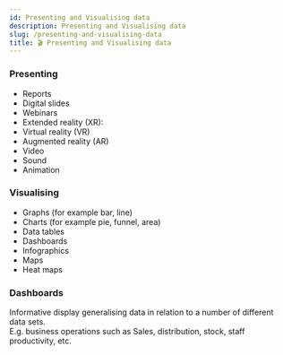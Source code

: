 ```yaml
---
id: Presenting and Visualising data
description: Presenting and Visualising data
slug: /presenting-and-visualising-data
title: 🎬 Presenting and Visualising data
---
```



### Presenting

- Reports 
- Digital slides 
- Webinars 
- Extended reality (XR): 
- Virtual reality (VR) 
- Augmented reality (AR) 
- Video 
- Sound 
- Animation 


### Visualising

- Graphs (for example bar, line) 
- Charts (for example pie, funnel, area) 
- Data tables 
- Dashboards 
- Infographics 
- Maps 
- Heat maps 

### Dashboards
Informative display generalising data in relation to a number of different data sets. <br />
E.g. business operations such as Sales, distribution, stock, staff productivity, etc. 